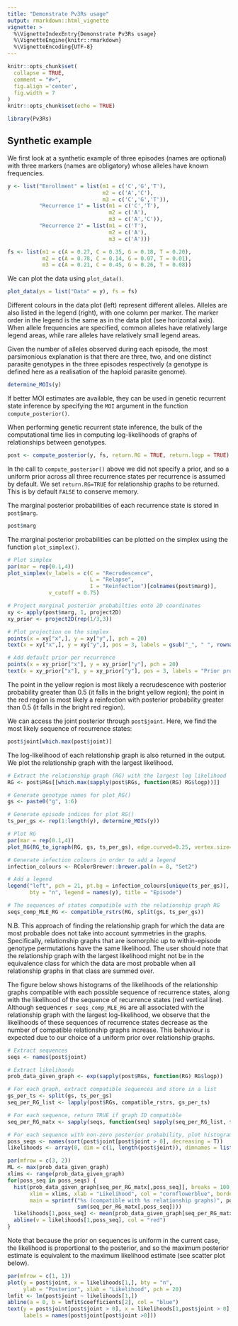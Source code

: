 ```yaml
---
title: "Demonstrate Pv3Rs usage"
output: rmarkdown::html_vignette
vignette: >
  %\VignetteIndexEntry{Demonstrate Pv3Rs usage}
  %\VignetteEngine{knitr::rmarkdown}
  %\VignetteEncoding{UTF-8}
---
```


```r
knitr::opts_chunk$set(
  collapse = TRUE,
  comment = "#>",
  fig.align ='center', 
  fig.width = 7
)
knitr::opts_chunk$set(echo = TRUE)
```

```r
library(Pv3Rs)
```

## Synthetic example

We first look at a synthetic example of three episodes (names are optional) with three markers (names are obligatory) whose alleles have known frequencies. 

```r
y <- list("Enrollment" = list(m1 = c('C','G','T'), 
                              m2 = c('A','C'),
                              m3 = c('C','G','T')),
          "Recurrence 1" = list(m1 = c('C','T'), 
                                m2 = c('A'), 
                                m3 = c('A','C')),
          "Recurrence 2" = list(m1 = c('T'), 
                                m2 = c('A'), 
                                m3 = c('A')))

fs <- list(m1 = c(A = 0.27, C = 0.35, G = 0.18, T = 0.20),
           m2 = c(A = 0.78, C = 0.14, G = 0.07, T = 0.01),
           m3 = c(A = 0.21, C = 0.45, G = 0.26, T = 0.08))
```

We can plot the data using `plot_data()`. 

```r
plot_data(ys = list("Data" = y), fs = fs)
```
Different colours in the data plot (left) represent different alleles. Alleles
are also listed in the legend (right), with one column per marker. The marker
order in the legend is the same as in the data plot (see horizontal axis). When
allele frequencies are specified, common alleles have relatively large legend
areas, while rare alleles have relatively small legend areas.

Given the number of alleles observed during each episode, the most parsimonious
explanation is that there are three, two, and one distinct parasite genotypes
in the three episodes respectively (a genotype is defined here as a
realisation of the haploid parasite genome). 

```r
determine_MOIs(y)
```

If better MOI estimates are available, they can be used in genetic recurrent
state inference by specifying the `MOI` argument in the function
`compute_posterior()`.

When performing genetic recurrent state inference, the bulk of the computational
time lies in computing log-likelihoods of graphs of relationships between
genotypes.

```r
post <- compute_posterior(y, fs, return.RG = TRUE, return.logp = TRUE)
```

In the call to `compute_posterior()` above we did not specify a prior, and so a
uniform prior across all three recurrence states per recurrence is assumed by
default. We set `return.RG=TRUE` for relationship graphs to be returned. This is
by default `FALSE` to conserve memory.

The marginal posterior probabilities of each recurrence state is stored in
`post$marg`.

```r
post$marg
```

The marginal posterior probabilities can be plotted on the simplex using the
function `plot_simplex()`.

```r
# Plot simplex
par(mar = rep(0.1,4))
plot_simplex(v_labels = c(C = "Recrudescence", 
                          L = "Relapse", 
                          I = "Reinfection")[colnames(post$marg)], 
             v_cutoff = 0.75)

# Project marginal posterior probabilties onto 2D coordinates
xy <- apply(post$marg, 1, project2D) 
xy_prior <- project2D(rep(1/3,3)) 

# Plot projection on the simplex
points(x = xy["x",], y = xy["y",], pch = 20) 
text(x = xy["x",], y = xy["y",], pos = 3, labels = gsub("_", " ", rownames(post$marg)))

# Add default prior per recurrence
points(x = xy_prior["x"], y = xy_prior["y"], pch = 20)
text(x = xy_prior["x"], y = xy_prior["y"], pos = 3, labels = "Prior probability")
```

The point in the yellow region is most likely a recrudescence with posterior
probability greater than 0.5 (it falls in the bright yellow region); the point
in the red region is most likely a reinfection with posterior probability
greater than 0.5 (it falls in the bright red region).

We can access the joint posterior through `post$joint`. Here, we find the most
likely sequence of recurrence states:

```r
post$joint[which.max(post$joint)]
```

The log-likelihood of each relationship graph is also returned in the output.
We plot the relationship graph with the largest likelihood. 

```r
# Extract the relationship graph (RG) with the largest log likelihood
RG <- post$RGs[[which.max(sapply(post$RGs, function(RG) RG$logp))]]

# Generate genotype names for plot_RG()
gs <- paste0("g", 1:6) 

# Generate episode indices for plot RG()
ts_per_gs <- rep(1:length(y), determine_MOIs(y)) 

# Plot RG
par(mar = rep(0.1,4))
plot_RG(RG_to_igraph(RG, gs, ts_per_gs), edge.curved=0.25, vertex.size=20)

# Generate infection colours in order to add a legend
infection_colours <- RColorBrewer::brewer.pal(n = 8, "Set2") 

# Add a legend
legend("left", pch = 21, pt.bg = infection_colours[unique(ts_per_gs)], 
       bty = "n", legend = names(y), title = "Episode")

# The sequences of states compatible with the relationship graph RG
seqs_comp_MLE_RG <- compatible_rstrs(RG, split(gs, ts_per_gs))
```

N.B. This approach of finding the relationship graph for which the data are most
probable does not take into account symmetries in the graphs. Specifically,
relationship graphs that are isomorphic up to within-episode genotype
permutations have the same likelihood. The user should note that the
relationship graph with the largest likelihood might not be in the equivalence
class for which the data are most probable when all relationship graphs in that
class are summed over.

The figure below shows histograms of the likelihoods of the relationship graphs
compatible with each possible sequence of recurrence states, along with the
likelihood of the sequence of recurrence states (red vertical line). Although
sequences `r seqs_comp_MLE_RG` are all associated with the relationship graph
with the largest log-likelihood, we observe that the likelihoods of these
sequences of recurrence states decrease as the number of compatible relationship
graphs increase. This behaviour is expected due to our choice of a uniform prior
over relationship graphs.

```r
# Extract sequences
seqs <- names(post$joint)

# Extract likelihoods
prob_data_given_graph <- exp(sapply(post$RGs, function(RG) RG$logp))

# For each graph, extract compatible sequences and store in a list
gs_per_ts <- split(gs, ts_per_gs)
seq_per_RG_list <- lapply(post$RGs, compatible_rstrs, gs_per_ts)

# For each sequence, return TRUE if graph ID compatible 
seq_per_RG_matx <- sapply(seqs, function(seq) sapply(seq_per_RG_list, function(x) seq %in% x))

# For each sequence with non-zero posterior probability, plot histogram of likelihoods
poss_seqs <- names(sort(post$joint[post$joint > 0], decreasing = T))
likelihoods <- array(0, dim = c(1, length(post$joint)), dimnames = list(NULL, names(post$joint)))

par(mfrow = c(3, 2))
ML <- max(prob_data_given_graph)
xlims <- range(prob_data_given_graph)
for(poss_seq in poss_seqs) {
  hist(prob_data_given_graph[seq_per_RG_matx[,poss_seq]], breaks = 100, 
       xlim = xlims, xlab = "Likelihood", col = "cornflowerblue", border = "cornflowerblue", 
       main = sprintf("%s (compatible with %s relationship graphs)", poss_seq, 
                      sum(seq_per_RG_matx[,poss_seq])))
  likelihoods[1,poss_seq] <- mean(prob_data_given_graph[seq_per_RG_matx[,poss_seq]])
  abline(v = likelihoods[1,poss_seq], col = "red")
}
```

Note that because the prior on sequences is uniform in the current case, the likelihood is proportional to the posterior, and so the maximum posterior estimate is equivalent to the maximum likelihood estimate (see scatter plot below). 

```r
par(mfrow = c(1, 1))
plot(y = post$joint, x = likelihoods[1,], bty = "n",
     ylab = "Posterior", xlab = "Likelihood", pch = 20)
lmfit <- lm(post$joint ~ likelihoods[1,])
abline(a = 0, b = lmfit$coefficients[2], col = "blue")
text(y = post$joint[post$joint > 0], x = likelihoods[1,post$joint > 0], pos = 2, 
     labels = names(post$joint[post$joint >0]))
```

